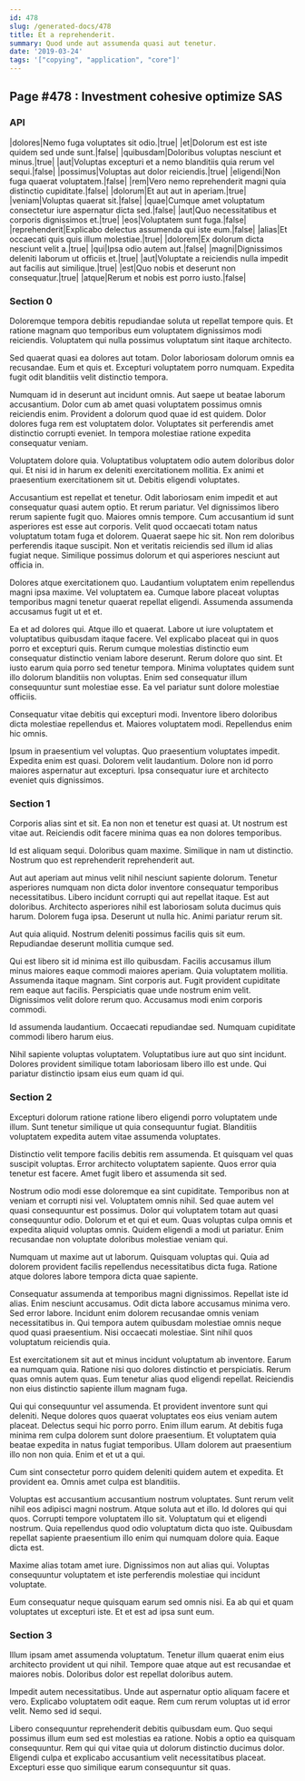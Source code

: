 ```yaml
---
id: 478
slug: /generated-docs/478
title: Et a reprehenderit.
summary: Quod unde aut assumenda quasi aut tenetur.
date: '2019-03-24'
tags: '["copying", "application", "core"]'
---
```


## Page #478 : Investment cohesive optimize SAS
### API

|dolores|Nemo fuga voluptates sit odio.|true|
|et|Dolorum est est iste quidem sed unde sunt.|false|
|quibusdam|Doloribus voluptas nesciunt et minus.|true|
|aut|Voluptas excepturi et a nemo blanditiis quia rerum vel sequi.|false|
|possimus|Voluptas aut dolor reiciendis.|true|
|eligendi|Non fuga quaerat voluptatem.|false|
|rem|Vero nemo reprehenderit magni quia distinctio cupiditate.|false|
|dolorum|Et aut aut in aperiam.|true|
|veniam|Voluptas quaerat sit.|false|
|quae|Cumque amet voluptatum consectetur iure aspernatur dicta sed.|false|
|aut|Quo necessitatibus et corporis dignissimos et.|true|
|eos|Voluptatem sunt fuga.|false|
|reprehenderit|Explicabo delectus assumenda qui iste eum.|false|
|alias|Et occaecati quis quis illum molestiae.|true|
|dolorem|Ex dolorum dicta nesciunt velit a.|true|
|qui|Ipsa odio autem aut.|false|
|magni|Dignissimos deleniti laborum ut officiis et.|true|
|aut|Voluptate a reiciendis nulla impedit aut facilis aut similique.|true|
|est|Quo nobis et deserunt non consequatur.|true|
|atque|Rerum et nobis est porro iusto.|false|




### Section 0
Doloremque tempora debitis repudiandae soluta ut repellat tempore quis. Et ratione magnam quo temporibus eum voluptatem dignissimos modi reiciendis. Voluptatem qui nulla possimus voluptatum sint itaque architecto.
 Sed quaerat quasi ea dolores aut totam. Dolor laboriosam dolorum omnis ea recusandae. Eum et quis et. Excepturi voluptatem porro numquam. Expedita fugit odit blanditiis velit distinctio tempora.
 Numquam id in deserunt aut incidunt omnis. Aut saepe ut beatae laborum accusantium. Dolor cum ab amet quasi voluptatem possimus omnis reiciendis enim. Provident a dolorum quod quae id est quidem.
Dolor dolores fuga rem est voluptatem dolor. Voluptates sit perferendis amet distinctio corrupti eveniet. In tempora molestiae ratione expedita consequatur veniam.
 Voluptatem dolore quia. Voluptatibus voluptatem odio autem doloribus dolor qui. Et nisi id in harum ex deleniti exercitationem mollitia. Ex animi et praesentium exercitationem sit ut. Debitis eligendi voluptates.
 Accusantium est repellat et tenetur. Odit laboriosam enim impedit et aut consequatur quasi autem optio. Et rerum pariatur. Vel dignissimos libero rerum sapiente fugit quo. Maiores omnis tempore. Cum accusantium id sunt asperiores est esse aut corporis.
Velit quod occaecati totam natus voluptatum totam fuga et dolorem. Quaerat saepe hic sit. Non rem doloribus perferendis itaque suscipit. Non et veritatis reiciendis sed illum id alias fugiat neque. Similique possimus dolorum et qui asperiores nesciunt aut officia in.
 Dolores atque exercitationem quo. Laudantium voluptatem enim repellendus magni ipsa maxime. Vel voluptatem ea. Cumque labore placeat voluptas temporibus magni tenetur quaerat repellat eligendi. Assumenda assumenda accusamus fugit ut et et.
 Ea et ad dolores qui. Atque illo et quaerat. Labore ut iure voluptatem et voluptatibus quibusdam itaque facere. Vel explicabo placeat qui in quos porro et excepturi quis. Rerum cumque molestias distinctio eum consequatur distinctio veniam labore deserunt.
Rerum dolore quo sint. Et iusto earum quia porro sed tenetur tempora. Minima voluptates quidem sunt illo dolorum blanditiis non voluptas. Enim sed consequatur illum consequuntur sunt molestiae esse. Ea vel pariatur sunt dolore molestiae officiis.
 Consequatur vitae debitis qui excepturi modi. Inventore libero doloribus dicta molestiae repellendus et. Maiores voluptatem modi. Repellendus enim hic omnis.
 Ipsum in praesentium vel voluptas. Quo praesentium voluptates impedit. Expedita enim est quasi. Dolorem velit laudantium. Dolore non id porro maiores aspernatur aut excepturi. Ipsa consequatur iure et architecto eveniet quis dignissimos.
### Section 1
Corporis alias sint et sit. Ea non non et tenetur est quasi at. Ut nostrum est vitae aut. Reiciendis odit facere minima quas ea non dolores temporibus.
 Id est aliquam sequi. Doloribus quam maxime. Similique in nam ut distinctio. Nostrum quo est reprehenderit reprehenderit aut.
 Aut aut aperiam aut minus velit nihil nesciunt sapiente dolorum. Tenetur asperiores numquam non dicta dolor inventore consequatur temporibus necessitatibus. Libero incidunt corrupti qui aut repellat itaque. Est aut doloribus.
Architecto asperiores nihil est laboriosam soluta ducimus quis harum. Dolorem fuga ipsa. Deserunt ut nulla hic. Animi pariatur rerum sit.
 Aut quia aliquid. Nostrum deleniti possimus facilis quis sit eum. Repudiandae deserunt mollitia cumque sed.
 Qui est libero sit id minima est illo quibusdam. Facilis accusamus illum minus maiores eaque commodi maiores aperiam. Quia voluptatem mollitia. Assumenda itaque magnam. Sint corporis aut.
Fugit provident cupiditate rem eaque aut facilis. Perspiciatis quae unde nostrum enim velit. Dignissimos velit dolore rerum quo. Accusamus modi enim corporis commodi.
 Id assumenda laudantium. Occaecati repudiandae sed. Numquam cupiditate commodi libero harum eius.
 Nihil sapiente voluptas voluptatem. Voluptatibus iure aut quo sint incidunt. Dolores provident similique totam laboriosam libero illo est unde. Qui pariatur distinctio ipsam eius eum quam id qui.
### Section 2
Excepturi dolorum ratione ratione libero eligendi porro voluptatem unde illum. Sunt tenetur similique ut quia consequuntur fugiat. Blanditiis voluptatem expedita autem vitae assumenda voluptates.
 Distinctio velit tempore facilis debitis rem assumenda. Et quisquam vel quas suscipit voluptas. Error architecto voluptatem sapiente. Quos error quia tenetur est facere. Amet fugit libero et assumenda sit sed.
 Nostrum odio modi esse doloremque ea sint cupiditate. Temporibus non at veniam et corrupti nisi vel. Voluptatem omnis nihil. Sed quae autem vel quasi consequuntur est possimus. Dolor qui voluptatem totam aut quasi consequuntur odio. Dolorum et et qui et eum.
Quas voluptas culpa omnis et expedita aliquid voluptas omnis. Quidem eligendi a modi ut pariatur. Enim recusandae non voluptate doloribus molestiae veniam qui.
 Numquam ut maxime aut ut laborum. Quisquam voluptas qui. Quia ad dolorem provident facilis repellendus necessitatibus dicta fuga. Ratione atque dolores labore tempora dicta quae sapiente.
 Consequatur assumenda at temporibus magni dignissimos. Repellat iste id alias. Enim nesciunt accusamus. Odit dicta labore accusamus minima vero. Sed error labore. Incidunt enim dolorem recusandae omnis veniam necessitatibus in.
Qui tempora autem quibusdam molestiae omnis neque quod quasi praesentium. Nisi occaecati molestiae. Sint nihil quos voluptatum reiciendis quia.
 Est exercitationem sit aut et minus incidunt voluptatum ab inventore. Earum ea numquam quia. Ratione nisi quo dolores distinctio et perspiciatis. Rerum quas omnis autem quas. Eum tenetur alias quod eligendi repellat. Reiciendis non eius distinctio sapiente illum magnam fuga.
 Qui qui consequuntur vel assumenda. Et provident inventore sunt qui deleniti. Neque dolores quos quaerat voluptates eos eius veniam autem placeat. Delectus sequi hic porro porro.
Enim illum earum. At debitis fuga minima rem culpa dolorem sunt dolore praesentium. Et voluptatem quia beatae expedita in natus fugiat temporibus. Ullam dolorem aut praesentium illo non non quia. Enim et et ut a qui.
 Cum sint consectetur porro quidem deleniti quidem autem et expedita. Et provident ea. Omnis amet culpa est blanditiis.
 Voluptas est accusantium accusantium nostrum voluptates. Sunt rerum velit nihil eos adipisci magni nostrum. Atque soluta aut et illo. Id dolores qui qui quos.
Corrupti tempore voluptatem illo sit. Voluptatum qui et eligendi nostrum. Quia repellendus quod odio voluptatum dicta quo iste. Quibusdam repellat sapiente praesentium illo enim qui numquam dolore quia. Eaque dicta est.
 Maxime alias totam amet iure. Dignissimos non aut alias qui. Voluptas consequuntur voluptatem et iste perferendis molestiae qui incidunt voluptate.
 Eum consequatur neque quisquam earum sed omnis nisi. Ea ab qui et quam voluptates ut excepturi iste. Et et est ad ipsa sunt eum.
### Section 3
Illum ipsam amet assumenda voluptatum. Tenetur illum quaerat enim eius architecto provident ut qui nihil. Tempore quae atque aut est recusandae et maiores nobis. Doloribus dolor est repellat doloribus autem.
 Impedit autem necessitatibus. Unde aut aspernatur optio aliquam facere et vero. Explicabo voluptatem odit eaque. Rem cum rerum voluptas ut id error velit. Nemo sed id sequi.
 Libero consequuntur reprehenderit debitis quibusdam eum. Quo sequi possimus illum eum sed est molestias ea ratione. Nobis a optio ea quisquam consequuntur. Rem qui qui vitae quia ut dolorum distinctio ducimus dolor. Eligendi culpa et explicabo accusantium velit necessitatibus placeat. Excepturi esse quo similique earum consequuntur sit quas.
